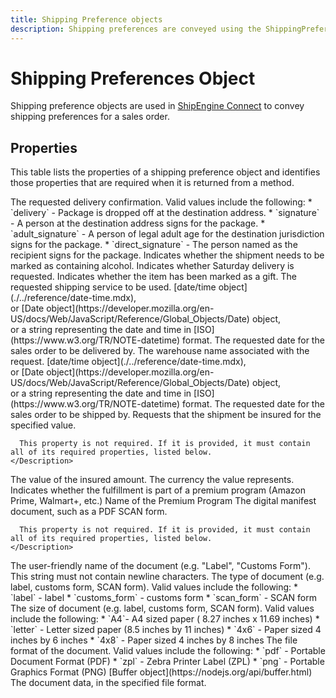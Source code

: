 ```yaml
---
title: Shipping Preference objects
description: Shipping preferences are conveyed using the ShippingPreference object.
---
```


Shipping Preferences Object
===============================================
Shipping preference objects are used in [ShipEngine Connect](./../../index.mdx) to convey shipping preferences
for a sales order.

Properties
-----------------------------------------------
This table lists the properties of a shipping preference object and identifies those properties that are required when
it is returned from a method.

<Reference>

  <Field name="deliveryConfirmationType" type="string" required={false}>
    <Description>
      The requested delivery confirmation. Valid values include the following:
      * `delivery` - Package is dropped off at the destination address.
      * `signature` - A person at the destination address signs for the package.
      * `adult_signature` - A person of legal adult age for the destination jurisdiction signs for the package.
      * `direct_signature` - The person named as the recipient signs for the package.
    </Description>
  </Field>

  <Field name="containsAlcohol" type="boolean" required={false}>
    <Description>
      Indicates whether the shipment needs to be marked as containing alcohol.
    </Description>
  </Field>

  <Field name="saturdayDelivery" type="boolean" required={false}>
    <Description>
      Indicates whether Saturday delivery is requested.
    </Description>
  </Field>

  <Field name="isGift" type="boolean" required={false}>
    <Description>
      Indicates whether the item has been marked as a gift.
    </Description>
  </Field>

  <Field name="requestedShippingService" type="string" required={false}>
    <Description>
      The requested shipping service to be used.
    </Description>
  </Field>

  <Field name="deliverByDate" type="string" required={false}>
    <Type>
      [date/time object](./../reference/date-time.mdx), <br/>
      or [Date object](https://developer.mozilla.org/en-US/docs/Web/JavaScript/Reference/Global_Objects/Date) object, <br/>
      or a string representing the date and time in [ISO](https://www.w3.org/TR/NOTE-datetime) format.
    </Type>
    <Description>
      The requested date for the sales order to be delivered by.
    </Description>
  </Field>

  <Field name="requestedWarehouse" type="string" required={false}>
    <Description>
      The warehouse name associated with the request.
    </Description>
  </Field>

  <Field name="shipByDate" type="string" required={false}>
    <Type>
      [date/time object](./../reference/date-time.mdx), <br/>
      or [Date object](https://developer.mozilla.org/en-US/docs/Web/JavaScript/Reference/Global_Objects/Date) object, <br/>
      or a string representing the date and time in [ISO](https://www.w3.org/TR/NOTE-datetime) format.
    </Type>
    <Description>
      The requested date for the sales order to be shipped by.
    </Description>
  </Field>

  <Field name="insuredValue" type="object" required={false}>
    <Description>
      Requests that the shipment be insured for the specified value.

      This property is not required. If it is provided, it must contain all of its required properties, listed below.
    </Description>
  </Field>
  
  <Field name="insuredValue.value" type="number" required={true}>
    <Description>
      The value of the insured amount.
    </Description>
  </Field>

  <Field name="insuredValue.currency" type="string" required={true}>
    <Description>
      The currency the value represents.
    </Description>
  </Field>

  <Field name="isPremiumProgam" type="boolean" required={false}>
    <Description>
      Indicates whether the fulfillment is part of a premium program (Amazon Prime, Walmart+, etc.)
    </Description>
  </Field>

  <Field name="premiumProgramName" type="string" required={false}>
    <Description>
      Name of the Premium Program
    </Description>
  </Field>

  <Field name="documents" type="array" required={false}>
    <Description>
      The digital manifest document, such as a PDF SCAN form.

      This property is not required. If it is provided, it must contain all of its required properties, listed below.
    </Description>
  </Field>

  <Field name="documents[].name" type="string" required={false}>
    <Description>
      The user-friendly name of the document (e.g. "Label", "Customs Form"). This string must not contain newline characters.
    </Description>
  </Field>

  <Field name="documents[].type" type="string" required={true}>
    <Description>
      The type of document (e.g. label, customs form, SCAN form). Valid values include the following:
      * `label` - label
      * `customs_form` - customs form
      * `scan_form` - SCAN form
    </Description>
  </Field>

  <Field name="documents[].size" type="string" required={true}>
    <Description>
      The size of document (e.g. label, customs form, SCAN form). Valid values include the following:
      * `A4`- A4 sized paper ( 8.27 inches x 11.69 inches)
      * `letter` - Letter sized paper (8.5 inches by 11 inches)
      * `4x6` - Paper sized 4 inches by 6 inches
      * `4x8` - Paper sized 4 inches by 8 inches
    </Description>
  </Field>

  <Field name="documents[].format" type="string" required={true}>
    <Description>
      The file format of the document. Valid values include the following:
      * `pdf` - Portable Document Format (PDF)
      * `zpl` - Zebra Printer Label (ZPL)
      * `png` - Portable Graphics Format (PNG)
    </Description>
  </Field>

  <Field name="documents[].data" required={true}>
    <Type>
      [Buffer object](https://nodejs.org/api/buffer.html)
    </Type>
    <Description>
      The document data, in the specified file format.
    </Description>
  </Field>

</Reference>
